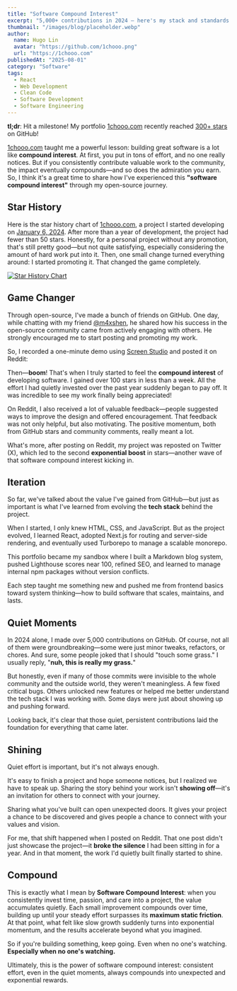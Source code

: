 ```yaml
---
title: "Software Compound Interest"
excerpt: "5,000+ contributions in 2024 — here's my stack and standards for clean, scalable code."
thumbnail: "/images/blog/placeholder.webp"
author:
  name: Hugo Lin
  avatar: "https://github.com/1chooo.png"
  url: "https://1chooo.com"
publishedAt: "2025-08-01"
category: "Software"
tags:
  - React
  - Web Development
  - Clean Code
  - Software Development
  - Software Engineering
---
```


**tl;dr**: Hit a milestone! My portfolio [1chooo.com](https://1chooo.com) recently reached [300+ stars](https://github.com/1chooo/portfolio/stargazers) on GitHub!

[1chooo.com](https://1chooo.com) taught me a powerful lesson: building great software is a lot like **compound interest**. At first, you put in tons of effort, and no one really notices. But if you consistently contribute valuable work to the community, the impact eventually compounds—and so does the admiration you earn. So, I think it's a great time to share how I've experienced this **"software compound interest"** through my open-source journey.

## Star History

Here is the star history chart of [1chooo.com](https://1chooo.com), a project I started developing on [January 6, 2024](https://github.com/1chooo/portfolio/commit/992313a3ed36cd427b4cf4c557b1b53492e68e57). After more than a year of development, the project had fewer than 50 stars. Honestly, for a personal project without any promotion, that's still pretty good—but not quite satisfying, especially considering the amount of hard work put into it. Then, one small change turned everything around: I started promoting it. That changed the game completely.

[![Star History Chart](https://app.repohistory.com/api/svg?repo=1chooo/portfolio&type=Date&background=2C2C2B&color=FFDB70)](https://app.repohistory.com/star-history)

## Game Changer

Through open-source, I've made a bunch of friends on GitHub. One day, while chatting with my friend [@m4xshen](https://github.com/m4xshen), he shared how his success in the open-source community came from actively engaging with others. He strongly encouraged me to start posting and promoting my work.

So, I recorded a one-minute demo using [Screen Studio](https://screen.studio/) and posted it on Reddit:

<RedditEmbed  
url="https://www.reddit.com/r/github/comments/1j6jga7/i_rebuilt_my_personal_portfolio_using_nextjsits/"  
height={500}
/>

Then—**boom**! That's when I truly started to feel the **compound interest** of developing software. I gained over 100 stars in less than a week. All the effort I had quietly invested over the past year suddenly began to pay off. It was incredible to see my work finally being appreciated!

On Reddit, I also received a lot of valuable feedback—people suggested ways to improve the design and offered encouragement. That feedback was not only helpful, but also motivating. The positive momentum, both from GitHub stars and community comments, really meant a lot.

What's more, after posting on Reddit, my project was reposted on Twitter (X), which led to the second **exponential boost** in stars—another wave of that software compound interest kicking in.

<Tweet id="1916826055845036092" />

## Iteration

So far, we've talked about the value I've gained from GitHub—but just as important is what I've learned from evolving the **tech stack** behind the project.

When I started, I only knew HTML, CSS, and JavaScript. But as the project evolved, I learned React, adopted Next.js for routing and server-side rendering, and eventually used Turborepo to manage a scalable monorepo.

This portfolio became my sandbox where I built a Markdown blog system, pushed Lighthouse scores near 100, refined SEO, and learned to manage internal npm packages without version conflicts.

Each step taught me something new and pushed me from frontend basics toward system thinking—how to build software that scales, maintains, and lasts.

## Quiet Moments

In 2024 alone, I made over 5,000 contributions on GitHub. Of course, not all of them were groundbreaking—some were just minor tweaks, refactors, or chores. And sure, some people joked that I should "touch some grass." I usually reply, "**nuh, this is really my grass.**"

<GitHubMap username="1chooo" year={2024} />

But honestly, even if many of those commits were invisible to the whole community and the outside world, they weren't meaningless. A few fixed critical bugs. Others unlocked new features or helped me better understand the tech stack I was working with. Some days were just about showing up and pushing forward.

Looking back, it's clear that those quiet, persistent contributions laid the foundation for everything that came later.

## Shining

Quiet effort is important, but it's not always enough.

It's easy to finish a project and hope someone notices, but I realized we have to speak up. Sharing the story behind your work isn't **showing off**—it's an invitation for others to connect with your journey. 

Sharing what you've built can open unexpected doors. It gives your project a chance to be discovered and gives people a chance to connect with your values and vision.

For me, that shift happened when I posted on Reddit. That one post didn't just showcase the project—it **broke the silence** I had been sitting in for a year. And in that moment, the work I'd quietly built finally started to shine.

## Compound

This is exactly what I mean by **Software Compound Interest**: when you consistently invest time, passion, and care into a project, the value accumulates quietly. Each small improvement compounds over time, building up until your steady effort surpasses its **maximum static friction**. At that point, what felt like slow growth suddenly turns into exponential momentum, and the results accelerate beyond what you imagined.

So if you're building something, keep going. Even when no one's watching. **Especially when no one's watching.**

Ultimately, this is the power of software compound interest: consistent effort, even in the quiet moments, always compounds into unexpected and exponential rewards.
